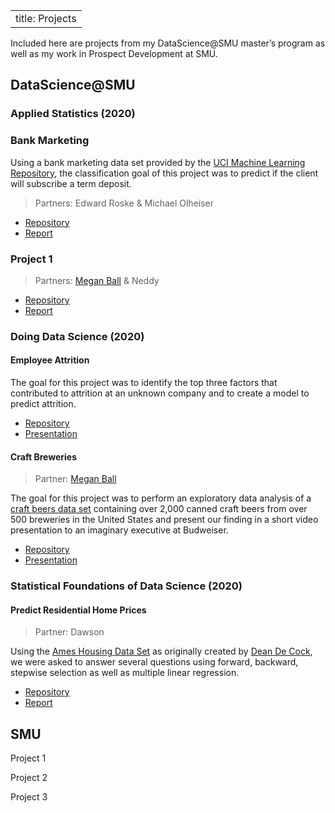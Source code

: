 
---
title: Projects
---

Included here are projects from my DataScience@SMU master's program as well as my work in Prospect Development at SMU.

## DataScience@SMU

### Applied Statistics (2020)

### Bank Marketing

Using a bank marketing data set provided by the [UCI Machine Learning Repository](https://archive.ics.uci.edu/ml/datasets/bank%20marketing#), the classification goal of this project was to predict if the client will subscribe a term deposit.

> Partners: Edward Roske & Michael Olheiser

- [Repository](https://github.com/mattfarrow1/6372-project-2)
- [Report](https://github.com/mattfarrow1/6372-project-2/blob/main/docs/Farrow_Olheiser_Roske_Project2_v1.7%20FINAL.docx)

### Project 1

> Partners: [Megan Ball](https://github.com/megball) & Neddy

- [Repository](https://github.com/mattfarrow1/6372-project-1)
- [Report](https://github.com/mattfarrow1/6372-project-1/blob/master/docs/MF_MB_NN_Project1.docx)

### Doing Data Science (2020)

#### Employee Attrition

The goal for this project was to identify the top three factors that contributed to attrition at an unknown company and to create a model to predict attrition.

- [Repository](https://github.com/mattfarrow1/6306-project-2)
- [Presentation](https://youtu.be/RNPZFh9Q1VY)

#### Craft Breweries

> Partner: [Megan Ball](https://github.com/megball)

The goal for this project was to perform an exploratory data analysis of a [craft beers data set](https://www.kaggle.com/nickhould/craft-cans) containing over 2,000 canned craft beers from over 500 breweries in the United States and present our finding in a short video presentation to an imaginary executive at Budweiser.

- [Repository](https://github.com/mattfarrow1/6306-project-1)
- [Presentation](https://youtu.be/0wok011UzUA)

### Statistical Foundations of Data Science (2020)

#### Predict Residential Home Prices

> Partner: Dawson

Using the [Ames Housing Data Set](https://www.kaggle.com/c/house-prices-advanced-regression-techniques/overview) as originally created by [Dean De Cock](http://jse.amstat.org/v19n3/decock.pdf), we were asked to answer several questions using forward, backward, stepwise selection as well as multiple linear regression. 

- [Repository](https://github.com/mattfarrow1/Kaggle-Home-Prices)
- [Report](https://github.com/mattfarrow1/Kaggle-Home-Prices/blob/master/Dawson%20Farrow%20Kaggle%20Project.docx)

## SMU

Project 1

Project 2

Project 3

